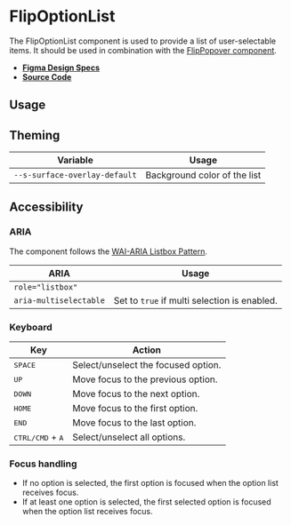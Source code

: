 
<Meta title="Components/FlipOptionList" />

# FlipOptionList

The FlipOptionList component is used to provide a list of user-selectable items.
It should be used in combination with the
[FlipPopover component](?path=/docs/components-flippopover--flip-popover).

- **[Figma Design Specs](https://www.figma.com/file/iRHiAFsHxnzux8gQ9EjlZe/Flip-Components?node-id=448%3A6840)**
- **[Source Code](https://github.com/flip-corp/swirl/tree/main/packages/swirl-components/src/components/flip-option-list)**

## Usage

<Canvas withSource="open">
  <Story id="components-flipoptionlist--flip-option-list" />
</Canvas>

<ArgsTable story="." />

## Theming

| Variable                      | Usage                        |
| ----------------------------- | ---------------------------- |
| `--s-surface-overlay-default` | Background color of the list |

## Accessibility

### ARIA

The component follows the
[WAI-ARIA Listbox Pattern](https://www.w3.org/WAI/ARIA/apg/patterns/listbox/).

| ARIA                   | Usage                                        |
| ---------------------- | -------------------------------------------- |
| `role="listbox"`       |                                              |
| `aria-multiselectable` | Set to `true` if multi selection is enabled. |

### Keyboard

| Key                                | Action                              |
| ---------------------------------- | ----------------------------------- |
| <kbd>SPACE</kbd>                   | Select/unselect the focused option. |
| <kbd>UP</kbd>                      | Move focus to the previous option.  |
| <kbd>DOWN</kbd>                    | Move focus to the next option.      |
| <kbd>HOME</kbd>                    | Move focus to the first option.     |
| <kbd>END</kbd>                     | Move focus to the last option.      |
| <kbd>CTRL/CMD</kbd> + <kbd>A</kbd> | Select/unselect all options.        |

### Focus handling

- If no option is selected, the first option is focused when the option list
  receives focus.
- If at least one option is selected, the first selected option is focused when
  the option list receives focus.
